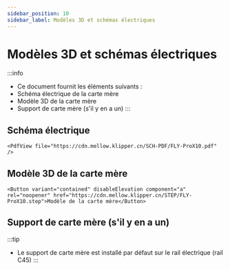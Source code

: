 ```yaml
---
sidebar_position: 10
sidebar_label: Modèles 3D et schémas électriques
---
```


# Modèles 3D et schémas électriques


:::info
* Ce document fournit les éléments suivants :
* Schéma électrique de la carte mère
* Modèle 3D de la carte mère
* Support de carte mère (s'il y en a un)
:::

## Schéma électrique

    <PdfView file="https://cdn.mellow.klipper.cn/SCH-PDF/FLY-ProX10.pdf" />


## Modèle 3D de la carte mère

    <Button variant="contained" disableElevation component="a" rel="noopener" href="https://cdn.mellow.klipper.cn/STEP/FLY-ProX10.step">Modèle de la carte mère</Button>


## Support de carte mère (s'il y en a un)

:::tip
* Le support de carte mère est installé par défaut sur le rail électrique (rail C45)
:::
